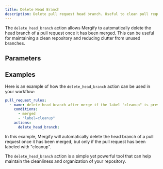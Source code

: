 ```yaml
---
title: Delete Head Branch
description: Delete pull request head branch. Useful to clean pull requests once closed.
---
```



The `delete_head_branch` action allows Mergify to automatically delete the head
branch of a pull request once it has been merged. This can be useful for
maintaining a clean repository and reducing clutter from unused branches.

## Parameters

<ActionOptionsTable action="delete_head_branch" />

## Examples

Here is an example of how the `delete_head_branch` action can be used in your
workflow:

```yaml
pull_request_rules:
  - name: delete head branch after merge if the label "cleanup" is present
    conditions:
      - merged
      - "label=cleanup"
    actions:
      delete_head_branch:
```

In this example, Mergify will automatically delete the head branch of a pull
request once it has been merged, but only if the pull request has been labeled
with "cleanup".

The `delete_head_branch` action is a simple yet powerful tool that can help
maintain the cleanliness and organization of your repository.
